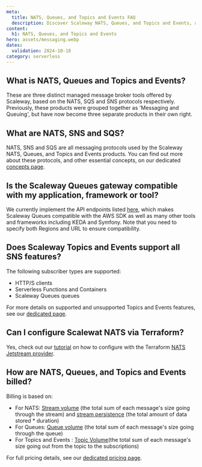 ```yaml
---
meta:
  title: NATS, Queues, and Topics and Events FAQ
  description: Discover Scaleway NATS, Queues, and Topics and Events, and get answers to common questions about the different protocols available, compatibility with various services, and billing.
content:
  h1: NATS, Queues, and Topics and Events
hero: assets/messaging.webp
dates:
  validation: 2024-10-18
category: serverless
---
```


## What is NATS, Queues and Topics and Events?

These are three distinct managed message broker tools offered by Scaleway, based on the NATS, SQS and SNS protocols respectively. Previously, these products were grouped together as 'Messaging and Queuing', but have now become three separate products in their own right.

## What are NATS, SNS and SQS?

NATS, SNS and SQS are all messaging protocols used by the Scaleway NATS, Queues, and Topics and Events products. You can find out more about these protocols, and other essential concepts, on our dedicated [concepts page](/serverless/messaging/concepts/).

## Is the Scaleway Queues gateway compatible with my application, framework or tool?

We currently implement the API endpoints listed [here](/serverless/messaging/reference-content/sqs-support/), which makes Scaleway Queues compatible with the AWS SDK as well as many other tools and frameworks including KEDA and Symfony. Note that you need to specify both Regions and URL to ensure compatibility.

## Does Scaleway Topics and Events support all SNS features?

The following subscriber types are supported:
- HTTP/S clients
- Serverless Functions and Containers
- Scaleway Queues queues

For more details on supported and unsupported Topics and Events features, see our [dedicated page](/serverless/messaging/reference-content/sns-support/).

## Can I configure Scalewat NATS via Terraform?

Yes, check out our [tutorial](https://registry.terraform.io/providers/scaleway/scaleway/latest/docs/guides/mnq_with_nats_terraform_provider) on how to configure with the Terraform [NATS Jetstream provider](https://registry.terraform.io/providers/nats-io/jetstream/latest/docs).

## How are NATS, Queues, and Topics and Events billed?

Billing is based on:

- For NATS: [Stream volume](/serverless/messaging/concepts/#stream-volume) (the total sum of each message's size going through the stream) and [stream persistence](/serverless/messaging/concepts/#stream-persistence) (the total amount of data stored * duration)
- For Queues: [Queue volume](/serverless/messaging/concepts/#queue-volume) (the total sum of each message's size going through the queue)
- For Topics and Events : [Topic Volume](/serverless/messaging/concepts/#queue-volume)(the total sum of each message's size going out from the topic to the subscriptions)

For full pricing details, see our [dedicated pricing page](https://www.scaleway.com/en/pricing/).

